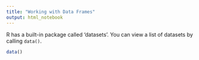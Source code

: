 ```yaml
---
title: "Working with Data Frames"
output: html_notebook
---
```


R has a built-in package called 'datasets'. You can view a list of datasets by calling `data()`.
```r
data()
```

